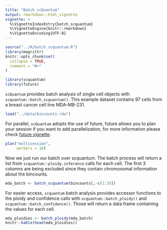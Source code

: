 ```yaml
---
title: "Batch scQuantum"
output: rmarkdown::html_vignette
vignette: >
  %\VignetteIndexEntry{batch_scquantum}
  %\VignetteEngine{knitr::rmarkdown}
  %\VignetteEncoding{UTF-8}
---
```


```r
source("../R/batch_scquantum.R")
library(magrittr)
knitr::opts_chunk$set(
  collapse = TRUE,
  comment = "#>"
)
```

```r
library(scquantum)
library(future)
```

`scQuantum` provides batch analysis of single cell objects with `scquantum::batch_scquantum()`.
This example dataset contains 97 cells from a breast cancer cell line MDA-MB-231.
```r
load("../data/bincounts.rda")
```

For parallel, `scQuantum` adopts the use of future, future allows you to plan your session if you want to add parallelization, for more information please check [future vignette](https://cran.r-project.org/web/packages/future/vignettes/future-1-overview.html).
```r
plan("multisession",
     workers = 10)
```

Now we just run our batch over scquantum. The batch process will return a list from `scquantum::ploidy.inference` calls for each cell.
The first 3 columns are being excluded since they contain chromosomal information about the bincounts.
```r
mda_batch <- batch_scquantum(bincounts[,-c(1:3)])
```

For easier access, `scquantum` batch analysis provides accessor functions to the ploidy and confidence calls with `scquantum::batch_ploidy()` and `scquantum::batch_confidence()`. Those will return a data frame containing the values for each cell.
```r
mda_ploidies <- batch_ploidy(mda_batch)
knitr::kable(head(mda_ploidies))
```

